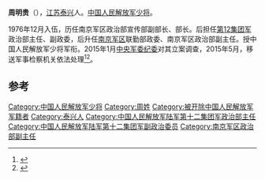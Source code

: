 '''周明贵'''（{{bd|1957年|1月||}}），[[江苏省|江苏]][[泰兴市|泰兴]]人。[[中国人民解放军少将|中国人民解放军少将]]。

1976年12月入伍，历任南京军区政治部宣传部副部长、部长。后担任[[中国人民解放军陆军第七十一集团军|第12集团军]]政治部主任、副政委，后升任[[中国人民解放军南京军区|南京军区]]联勤部政委、南京军区政治部副主任。授中国人民解放军少将军衔。2015年1月[[中央军事委员会纪律检查委员会|中央军委纪委]]对其立案调查，2015年5月，移送军事检察机关依法处理<ref>{{cite news|title=南京军区政治部副主任周明贵被调查 少将军衔|url=http://news.qq.com/a/20150529/069504.htm|accessdate=2015-07-30|agency=腾讯网|archive-date=2016-02-06|archive-url=https://web.archive.org/web/20160206220441/http://news.qq.com/a/20150529/069504.htm|dead-url=no}}</ref><ref>{{cite news|title=周明贵少将被查 第六位曾掌军区后勤领导落马|url=http://mil.sohu.com/20150531/n414148825.shtml|accessdate=2015-07-30|agency=搜狐网|archive-date=2016-01-24|archive-url=https://web.archive.org/web/20160124024551/http://mil.sohu.com/20150531/n414148825.shtml|dead-url=yes}}</ref>。

==参考==
{{reflist}}
{{中国军事人物小作品}}
{{中共十八大到十九大期间的反腐败工作}}
[[Category:中国人民解放军少将|Category:中国人民解放军少将]]
[[Category:周姓|Category:周姓]]
[[Category:被开除中国人民解放军军籍者|Category:被开除中国人民解放军军籍者]]
[[Category:泰兴人|Category:泰兴人]]
[[Category:中国人民解放军陆军第十二集团军政治部主任|Category:中国人民解放军陆军第十二集团军政治部主任]]
[[Category:中国人民解放军陆军第十二集团军副政治委员|Category:中国人民解放军陆军第十二集团军副政治委员]]
[[Category:南京军区政治部副主任|Category:南京军区政治部副主任]]